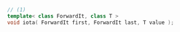 ```cpp
// (1)
template< class ForwardIt, class T >
void iota( ForwardIt first, ForwardIt last, T value );
```
